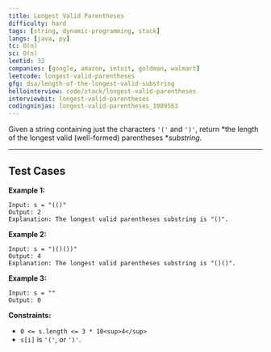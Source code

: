 ```yaml
---
title: Longest Valid Parentheses
difficulty: hard
tags: [string, dynamic-programming, stack]
langs: [java, py]
tc: O(n)
sc: O(n)
leetid: 32
companies: [google, amazon, intuit, goldman, walmart]
leetcode: longest-valid-parentheses
gfg: dsa/length-of-the-longest-valid-substring
hellointerview: code/stack/longest-valid-parentheses
interviewbit: longest-valid-parentheses
codingninjas: longest-valid-parentheses_1089563
---
```

Given a string containing just the characters `'('` and `')'`, return *the length of the longest valid (well-formed) parentheses *<span data-keyword="substring-nonempty">*substring*</span>.

---
## Test Cases
**Example 1:**

```
Input: s = "(()"
Output: 2
Explanation: The longest valid parentheses substring is "()".
```

**Example 2:**

```
Input: s = ")()())"
Output: 4
Explanation: The longest valid parentheses substring is "()()".
```

**Example 3:**

```
Input: s = ""
Output: 0
```

**Constraints:**

* `0 <= s.length <= 3 * 10<sup>4</sup>`
* `s[i]` is `'('`, or `')'`.
